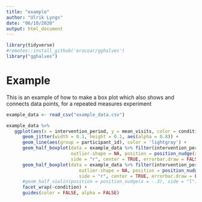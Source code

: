 ```yaml
---
title: "example"
author: "Ulrik Lyngs"
date: "06/10/2020"
output: html_document
---
```


```r
library(tidyverse)
#remotes::install_github('erocoar/gghalves')
library("gghalves")
```

# Example

This is an example of how to make a box plot which also shows and connects data points, for a repeated measures experiment

```r
example_data <- read_csv("example_data.csv")

example_data %>% 
   ggplot(aes(x = intervention_period, y = mean_visits, color = condition)) +
      geom_jitter(width = 0.1, height = 0.1, aes(alpha = 0.8)) +
      geom_line(aes(group = participant_id), color = 'lightgray') +
      geom_half_boxplot(data = example_data %>% filter(intervention_period == "baseline"),
                        outlier.shape = NA, position = position_nudge(x = -.3),
                        side = "r", center = TRUE, errorbar.draw = FALSE, width = .3) +
      geom_half_boxplot(data = example_data %>% filter(intervention_period == "intervention"),
                           outlier.shape = NA, position = position_nudge(x = .15),
                           side = "r", center = TRUE, errorbar.draw = FALSE, width = .3) +
      #geom_half_violin(position = position_nudge(x = -.3), side = "l") +
      facet_wrap(~condition) +
      guides(color = FALSE, alpha = FALSE)

```
